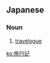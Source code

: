 ==Japanese==
{{ja-kanjitab|りょ|こう|き|yomi=on}}

===Noun===
{{ja-noun|りょこうき}}

# [[travelogue]]

[[ko:旅行記]]